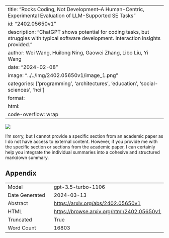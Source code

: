 
---
title: "Rocks Coding, Not Development--A Human-Centric, Experimental Evaluation of LLM-Supported SE Tasks"
id: "2402.05650v1"
description: "ChatGPT shows potential for coding tasks, but struggles with typical software development. Interaction insights provided."
author: Wei Wang, Huilong Ning, Gaowei Zhang, Libo Liu, Yi Wang
date: "2024-02-08"
image: "../../img/2402.05650v1/image_1.png"
categories: ['programming', 'architectures', 'education', 'social-sciences', 'hci']
format:
  html:
    code-overflow: wrap
---

![](../../img/2402.05650v1/image_1.png)

I'm sorry, but I cannot provide a specific section from an academic paper as I do not have access to external content. However, if you provide me with the specific section or sections from the academic paper, I can certainly help you integrate the individual summaries into a cohesive and structured markdown summary.

## Appendix

|          |          |
|----------|----------|
| Model     | gpt-3.5-turbo-1106       |
| Date Generated     | 2024-03-13       |
| Abstract | [https://arxiv.org/abs/2402.05650v1](https://arxiv.org/abs/2402.05650v1)        |
| HTML     | [https://browse.arxiv.org/html/2402.05650v1](https://browse.arxiv.org/html/2402.05650v1)       |
| Truncated       | True       |
| Word Count       | 16803       |